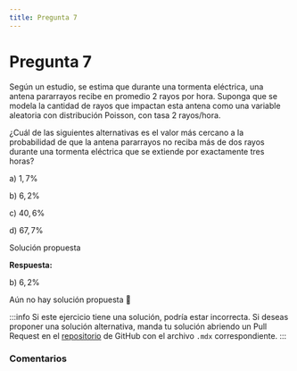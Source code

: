 ```yaml
---
title: Pregunta 7
---
```



# Pregunta 7

<div className="exercise">
Según un estudio, se estima que durante una tormenta eléctrica, una antena pararrayos recibe en promedio 2 rayos por hora. Suponga que se modela la cantidad de rayos que impactan esta antena como una variable aleatoria con distribución Poisson, con tasa 2 rayos/hora.

¿Cuál de las siguientes alternativas es el valor más cercano a la probabilidad de que la antena pararrayos no reciba más de dos rayos durante una tormenta eléctrica que se extiende por exactamente tres horas?

a) $1,7 \%$

b) $6,2 \%$

c) $40,6 \%$

d) $67,7 \%$
</div>

<MDXDetails>
<summary>Solución propuesta</summary>

<div className="exercise">

**Respuesta:**

b) $6,2 \%$

Aún no hay solución propuesta 🥲
</div>

:::info
Si este ejercicio tiene una solución, podría estar incorrecta. Si deseas proponer una solución alternativa, manda tu solución abriendo
un Pull Request en el [repositorio](https://github.com/crow-rojas/apuntes-fundamentals/pulls) de GitHub con el archivo
`.mdx` correspondiente.
:::

</MDXDetails>

### Comentarios

<Disqus
  url="https://crow-rojas.github.io/apuntes-fundamentals/docs/mathematics/probability-and-statistics/exercises/2019-2/p07"
  identifier="docs/mathematics/probability-and-statistics/exercises/2019-2/p07"
  title="2019-2 Probabilidades y Estadística - Pregunta 07"
/>
